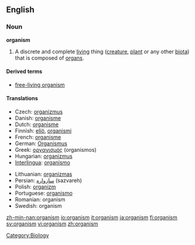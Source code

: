 ==English==

===Noun===
'''organism'''

# A discrete and complete [[living]] thing ([[creature]], [[plant]] or any other [[biota]]) that is composed of [[organ]]s.

====Derived terms====
*[[free-living organism]]

====Translations====
{{trans-top|living thing}}
*Czech: [[organizmus]] {{m}}
*Danish: [[organisme]] {{c}}
*Dutch: [[organisme]] {{n}}
*Finnish: [[eliö]], [[organismi]]
*French: [[organisme]] {{m}}
*German: [[Organismus]] {{m}}
*Greek: [[οργανισμός]] (organismos) {{m}}
*Hungarian: [[organizmus]]
*[[Interlingua]]: [[organismo]]
{{trans-mid}}
*Lithuanian: [[organizmas]] {{m}}
*Persian: [[سازواره]] (sazvareh)
*Polish: [[organizm]] {{m}}
*Portuguese: [[organismo]] {{m}}
*Romanian: organism {{n}}
*Swedish: organism {{c}}
{{trans-bottom}}

[[Category:Biology]]

[[zh-min-nan:organism]]
[[io:organism]]
[[it:organism]]
[[ja:organism]]
[[fi:organism]]
[[sv:organism]]
[[vi:organism]]
[[zh:organism]]